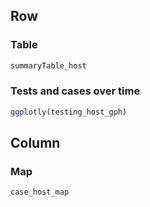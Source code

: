 Row 
-------------------------------------
   
### Table {data-height=500}


```r
summaryTable_host
```   

### Tests and cases over time {data-height=500}

```r
ggplotly(testing_host_gph)
```

Column 
-------------------------------------

### Map

```r
case_host_map
```
